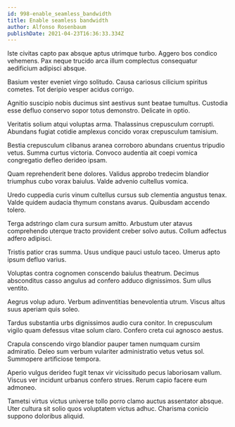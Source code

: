 ```yaml
---
id: 998-enable_seamless_bandwidth
title: Enable seamless bandwidth
author: Alfonso Rosenbaum
publishDate: 2021-04-23T16:36:33.334Z
---
```


Iste civitas capto pax absque aptus utrimque turbo. Aggero bos condico vehemens. Pax neque trucido arca illum complectus consequatur aedificium adipisci absque.

Basium vester eveniet virgo solitudo. Causa cariosus cilicium spiritus cometes. Tot deripio vesper acidus corrigo.

Agnitio suscipio nobis ducimus sint aestivus sunt beatae tumultus. Custodia esse defluo conservo sopor totus demonstro. Delicate in optio.

Veritatis solium atqui voluptas arma. Thalassinus crepusculum corrupti. Abundans fugiat cotidie amplexus concido vorax crepusculum tamisium.

Bestia crepusculum clibanus aranea corroboro abundans cruentus tripudio vetus. Summa curtus victoria. Convoco audentia ait coepi vomica congregatio defleo derideo ipsam.

Quam reprehenderit bene dolores. Validus approbo tredecim blandior triumphus cubo vorax baiulus. Valde advenio cultellus vomica.

Uredo cuppedia curis vinum cultellus cursus sub clementia angustus tenax. Valde quidem audacia thymum constans avarus. Quibusdam accendo tolero.

Terga adstringo clam cura sursum amitto. Arbustum uter atavus comprehendo uterque tracto provident creber solvo autus. Collum adfectus adfero adipisci.

Tristis patior cras summa. Usus undique pauci ustulo taceo. Umerus apto ipsum defluo varius.

Voluptas contra cognomen conscendo baiulus theatrum. Decimus absconditus casso angulus ad confero adduco dignissimos. Sum ullus ventito.

Aegrus volup aduro. Verbum adinventitias benevolentia utrum. Viscus altus suus aperiam quis soleo.

Tardus substantia urbs dignissimos audio cura conitor. In crepusculum vigilo quam defessus vitae solum claro. Confero creta cui agnosco aestus.

Crapula conscendo virgo blandior pauper tamen numquam cursim admiratio. Deleo sum verbum vulariter administratio vetus vetus sol. Summopere artificiose tempora.

Aperio vulgus derideo fugit tenax vir vicissitudo pecus laboriosam vallum. Viscus ver incidunt urbanus confero strues. Rerum capio facere eum admoneo.

Tametsi virtus victus universe tollo porro clamo auctus assentator absque. Uter cultura sit solio quos voluptatem victus adhuc. Charisma conicio suppono doloribus aliquid.
